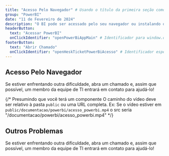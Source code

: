 ```yaml
---
title: "Acesso Pelo Navegador" # Usando o título da primeira seção como título principal do artigo
group: "PowerBI"
date: "11 de Fevereiro de 2024"
description: "O BI pode ser acessado pelo seu navegador ou instalando o aplicativo em seu Android ou IOS. Para fazer login, utilize a conta disponibilizada pela TI. Favor não alterar a senha, pois a mesma é compartilhada com outros usuários!"
headerButton:
  text: "Acessar PowerBI"
  onClickIdentifier: "openPowerBiAppMain" # Identificador para window.open(...)
footerButton:
  text: "Abrir Chamado"
  onClickIdentifier: "openHeskTicketPowerBiAcesso" # Identificador específico para este contexto
---
```


## Acesso Pelo Navegador

Se estiver enfrentando outra dificuldade, abra um chamado e, assim que possível, um membro da equipe de TI entrará em contato para ajudá-lo!

{/* Presumindo que você terá um componente <DocVideo /> 
  O caminho do vídeo deve ser relativo à pasta `public` ou uma URL completa.
  Ex: Se o vídeo estiver em `public/documentacao/powerbi/acesso_powerbi.mp4`
  o src seria "/documentacao/powerbi/acesso_powerbi.mp4"
*/}
<DocVideo src="/documentacao/ti/powerbi/powerbi.mp4" className="w-full h-auto rounded-md" alt="Demonstração de acesso ao Power BI" />

## Outros Problemas

Se estiver enfrentando outra dificuldade, abra um chamado e, assim que possível, um membro da equipe de TI entrará em contato para ajudá-lo!